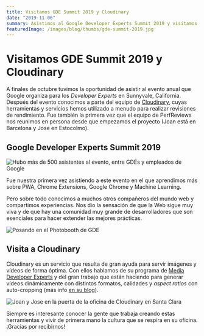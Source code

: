 ```yaml
---
title: Visitamos GDE Summit 2019 y Cloudinary
date: "2019-11-06"
summary: Asistimos al Google Developer Experts Summit 2019 y visitamos las oficinas de Cloudinary en Santa Clara, California.
featuredImage: /images/blog/thumbs/gde-summit-2019.jpg
---
```


# Visitamos GDE Summit 2019 y Cloudinary

A finales de octubre tuvimos la oportunidad de asistir al evento anual que Google organiza para los _Developer Experts_ en Sunnyvale, California. Después del evento conocimos a parte del equipo de [Cloudinary](https://cloudinary.com/), cuyas herramientas y servicios hemos utilizado a menudo para realizar revisiones de rendimiento. Fue también la primera vez que el equipo de PerfReviews nos reunimos en persona desde que empezamos el proyecto (Joan está en Barcelona y Jose en Estocolmo).

## Google Developer Experts Summit 2019

![Hubo más de 500 asistentes al evento, entre GDEs y empleados de Google](/images/blog/thumbs/gde-summit-2019.jpg)

Fue nuestra primera vez asistiendo a este evento en el que aprendimos más sobre PWA, Chrome Extensions, Google Chrome y Machine Learning.

Pero sobre todo conocimos a muchos otros compañeros del mundo web y compartimos experiencias. Nos dio la sensación de que la Web sigue muy viva y de que hay una comunidad muy grande de desarrolladores que son esenciales para hacer extender las mejores prácticas.

![Posando en el Photobooth de GDE](/images/blog/thumbs/gde-perfreviews.png)

## Visita a Cloudinary

Cloudinary es un servicio que resulta de gran ayuda para servir imágenes y vídeos de forma óptima. Con ellos hablamos de su programa de [Media Developer Experts](https://cloudinary.com/partners/media-developers) y del gran trabajo que están haciendo para generar vídeos dinámicamente con distintos formatos, calidades y _aspect ratios_ con auto-cropping (más info [en su blog](https://cloudinary.com/blog)).

![Joan y Jose en la puerta de la oficina de Cloudinary en Santa Clara](/images/blog/thumbs/cloudinary.jpg)

Siempre es interesante conocer la gente que trabaja creando estas herramientas y vivir de primera mano la cultura que se respira en su oficina. ¡Gracias por recibirnos!
